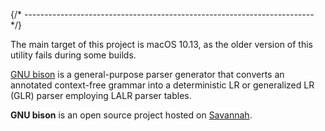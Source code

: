 
{/* ------------------------------------------------------------------------ */}

The main target of this project is macOS 10.13, as the older version of
this utility fails during some builds.

[GNU bison](https://www.gnu.org/software/bison/) is a general-purpose parser
generator that converts an annotated context-free grammar into a deterministic
LR or generalized LR (GLR) parser employing LALR parser tables.

**GNU bison** is an open source project hosted on
[Savannah](https://savannah.gnu.org/projects/bison).
